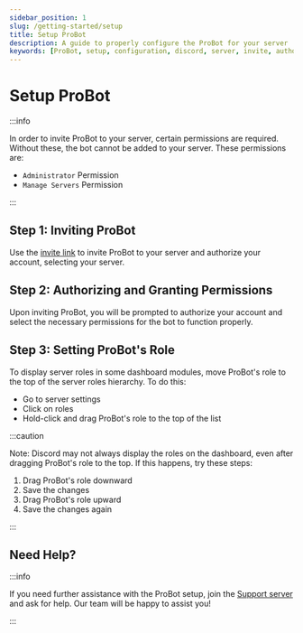 ```yaml
---
sidebar_position: 1
slug: /getting-started/setup
title: Setup ProBot
description: A guide to properly configure the ProBot for your server
keywords: [ProBot, setup, configuration, discord, server, invite, authorization, permissions, role, hierarchy, dashboard, support]
---
```


# Setup ProBot 

:::info

In order to invite ProBot to your server, certain permissions are required. Without these, the bot cannot be added to your server. These permissions are:

- `Administrator` Permission 
- `Manage Servers` Permission

:::

## Step 1: Inviting ProBot

Use the [invite link](https://probot.io/invite) to invite ProBot to your server and authorize your account, selecting your server.

## Step 2: Authorizing and Granting Permissions

Upon inviting ProBot, you will be prompted to authorize your account and select the necessary permissions for the bot to function properly.

## Step 3: Setting ProBot's Role

To display server roles in some dashboard modules, move ProBot's role to the top of the server roles hierarchy. To do this:
- Go to server settings 
- Click on roles
- Hold-click and drag ProBot's role to the top of the list

:::caution

Note: Discord may not always display the roles on the dashboard, even after dragging ProBot's role to the top. If this happens, try these steps:
1. Drag ProBot's role downward 
2. Save the changes
3. Drag ProBot's role upward
4. Save the changes again

:::

## Need Help?

:::info

If you need further assistance with the ProBot setup, join the [Support server](https://discord.gg/probot) and ask for help. Our team will be happy to assist you!

:::

